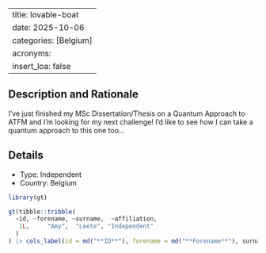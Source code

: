 
---
title: lovable-boat
date: 2025-10-06
categories: [Belgium]
acronyms:
  insert_loa: false
---

## Description and Rationale

I've just finished my MSc Dissertation/Thesis on a Quantum Approach to ATFM and I'm looking for my next challenge! I'd like to see how I can take a quantum approach to this one too...

## Details

* Type: Independent
* Country: Belgium

```r
library(gt)

gt(tibble::tribble(
  ~id, ~forename, ~surname,  ~affiliation,
   1L,     "Amy",  "Leete", "Independent"
  )
) |> cols_label(id = md("**ID**"), forename = md("**Forename**"), surname ~ md("**Surname**"), affiliation ~ md("**Affiliation**"))
```
